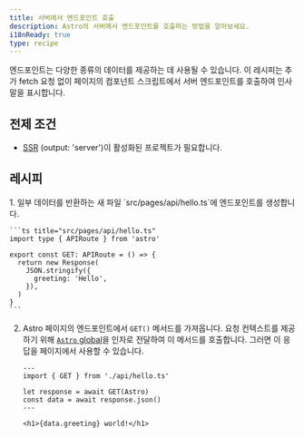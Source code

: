 ```yaml
---
title: 서버에서 엔드포인트 호출
description: Astro의 서버에서 엔드포인트를 호출하는 방법을 알아보세요.
i18nReady: true
type: recipe
---
```


엔드포인트는 다양한 종류의 데이터를 제공하는 데 사용될 수 있습니다. 이 레시피는 추가 fetch 요청 없이 페이지의 컴포넌트 스크립트에서 서버 엔드포인트를 호출하여 인사말을 표시합니다.

## 전제 조건

- [SSR](/ko/guides/on-demand-rendering/) (output: 'server')이 활성화된 프로젝트가 필요합니다.

## 레시피

<Steps>
1. 일부 데이터를 반환하는 새 파일 `src/pages/api/hello.ts`에 엔드포인트를 생성합니다.

    ```ts title="src/pages/api/hello.ts"
    import type { APIRoute } from 'astro'

    export const GET: APIRoute = () => {
      return new Response(
        JSON.stringify({
          greeting: 'Hello',
        }),
      )
    }
    ```

2. Astro 페이지의 엔드포인트에서 `GET()` 메서드를 가져옵니다. 요청 컨텍스트를 제공하기 위해 [`Astro` global](/ko/reference/api-reference/#astro-global)을 인자로 전달하여 이 메서드를 호출합니다. 그러면 이 응답을 페이지에서 사용할 수 있습니다.

    ```astro title="src/pages/index.astro"
    ---
    import { GET } from './api/hello.ts'

    let response = await GET(Astro)
    const data = await response.json()
    ---

    <h1>{data.greeting} world!</h1>
    ```
</Steps>